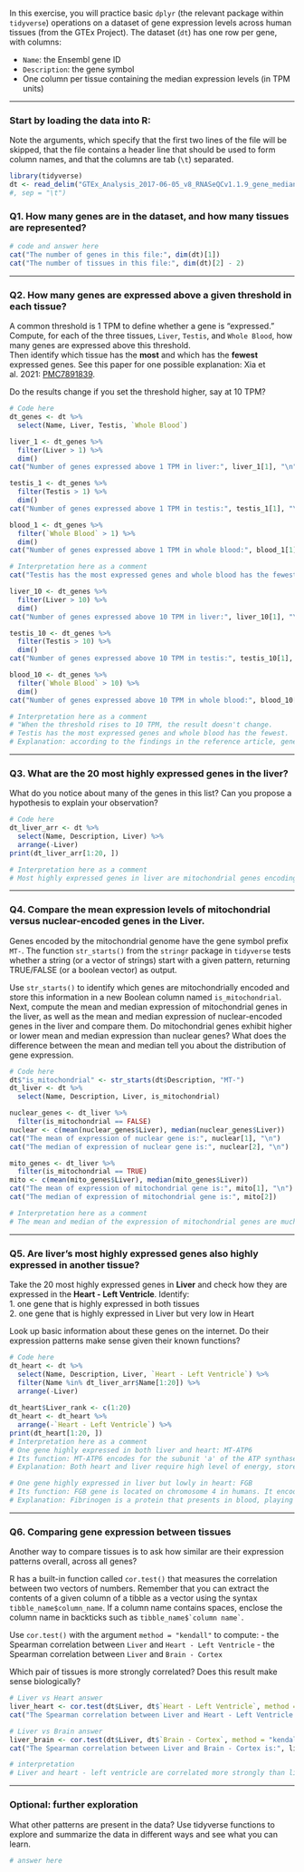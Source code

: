 In this exercise, you will practice basic `dplyr` (the relevant package within `tidyverse`) operations on a dataset of gene expression levels across human tissues (from the GTEx Project). The dataset (`dt`) has one row per gene, with columns:

-   `Name`: the Ensembl gene ID\
-   `Description`: the gene symbol
-   One column per tissue containing the median expression levels (in TPM units)

------------------------------------------------------------------------

### Start by loading the data into R:

Note the arguments, which specify that the first two lines of the file will be skipped, that the file contains a header line that should be used to form column names, and that the columns are tab (`\t`) separated.

```r
library(tidyverse)
dt <- read_delim("GTEx_Analysis_2017-06-05_v8_RNASeQCv1.1.9_gene_median_tpm.gct.gz", skip = 2, col_names = TRUE)
#, sep = "\t")
```

### Q1. How many genes are in the dataset, and how many tissues are represented?

```r
# code and answer here
cat("The number of genes in this file:", dim(dt)[1])
cat("The number of tissues in this file:", dim(dt)[2] - 2)
```

------------------------------------------------------------------------

### Q2. How many genes are expressed above a given threshold in each tissue?

A common threshold is 1 TPM to define whether a gene is "expressed."\
Compute, for each of the three tissues, `Liver`, `Testis`, and `Whole Blood`, how many genes are expressed above this threshold.\
Then identify which tissue has the **most** and which has the **fewest** expressed genes. See this paper for one possible explanation: Xia et al. 2021: [PMC7891839](https://pmc.ncbi.nlm.nih.gov/articles/PMC7891839/).

Do the results change if you set the threshold higher, say at 10 TPM?

```r
# Code here
dt_genes <- dt %>%
  select(Name, Liver, Testis, `Whole Blood`)

liver_1 <- dt_genes %>% 
  filter(Liver > 1) %>% 
  dim()
cat("Number of genes expressed above 1 TPM in liver:", liver_1[1], "\n")

testis_1 <- dt_genes %>% 
  filter(Testis > 1) %>% 
  dim()
cat("Number of genes expressed above 1 TPM in testis:", testis_1[1], "\n")

blood_1 <- dt_genes %>% 
  filter(`Whole Blood` > 1) %>% 
  dim()
cat("Number of genes expressed above 1 TPM in whole blood:", blood_1[1], "\n")

# Interpretation here as a comment
cat("Testis has the most expressed genes and whole blood has the fewest.\n\n")

liver_10 <- dt_genes %>% 
  filter(Liver > 10) %>% 
  dim()
cat("Number of genes expressed above 10 TPM in liver:", liver_10[1], "\n")

testis_10 <- dt_genes %>% 
  filter(Testis > 10) %>% 
  dim()
cat("Number of genes expressed above 10 TPM in testis:", testis_10[1], "\n")

blood_10 <- dt_genes %>% 
  filter(`Whole Blood` > 10) %>% 
  dim()
cat("Number of genes expressed above 10 TPM in whole blood:", blood_10[1], "\n")

# Interpretation here as a comment
# "When the threshold rises to 10 TPM, the result doesn't change.
# Testis has the most expressed genes and whole blood has the fewest.
# Explanation: according to the findings in the reference article, genes in testis undergo widespread-transcription for transcription-coupled repair (TCR). This contributes to reduce the mutation rate in DNA during spermatogenesis.

```

------------------------------------------------------------------------

### Q3. What are the 20 most highly expressed genes in the liver?

What do you notice about many of the genes in this list? Can you propose a hypothesis to explain your observation?

```r
# Code here
dt_liver_arr <- dt %>% 
  select(Name, Description, Liver) %>% 
  arrange(-Liver)
print(dt_liver_arr[1:20, ])

# Interpretation here as a comment
# Most highly expressed genes in liver are mitochondrial genes encoding proteins involved in aerobic respiration, like electron transport chain. Liver is an important metabolism organ in human body, carrying out heavy duties on oxidizing carbohydrate to generate energy and heat. Mitochondria are the main sites for aerobic respiration, thus explains why mitochondria genes are highly expressed in liver.
```

------------------------------------------------------------------------

### Q4. Compare the mean expression levels of mitochondrial versus nuclear-encoded genes in the Liver.

Genes encoded by the mitochondrial genome have the gene symbol prefix `MT-`. The function `str_starts()` from the `stringr` package in `tidyverse` tests whether a string (or a vector of strings) start with a given pattern, returning TRUE/FALSE (or a boolean vector) as output.

Use `str_starts()` to identify which genes are mitochondrially encoded and store this information in a new Boolean column named `is_mitochondrial`. Next, compute the mean and median expression of mitochondrial genes in the liver, as well as the mean and median expression of nuclear-encoded genes in the liver and compare them. Do mitochondrial genes exhibit higher or lower mean and median expression than nuclear genes? What does the difference between the mean and median tell you about the distribution of gene expression.

```r
# Code here
dt$"is_mitochondrial" <- str_starts(dt$Description, "MT-")
dt_liver <- dt %>% 
  select(Name, Description, Liver, is_mitochondrial)

nuclear_genes <- dt_liver %>% 
  filter(is_mitochondrial == FALSE)
nuclear <- c(mean(nuclear_genes$Liver), median(nuclear_genes$Liver))
cat("The mean of expression of nuclear gene is:", nuclear[1], "\n")
cat("The median of expression of nuclear gene is:", nuclear[2], "\n")

mito_genes <- dt_liver %>% 
  filter(is_mitochondrial == TRUE)
mito <- c(mean(mito_genes$Liver), median(mito_genes$Liver))
cat("The mean of expression of mitochondrial gene is:", mito[1], "\n")
cat("The median of expression of mitochondrial gene is:", mito[2])

# Interpretation here as a comment
# The mean and median of the expression of mitochondrial genes are much higher than nuclear genes. This shows that overall, expression levels of mitochondrial genes are higher than nuclear genes. 
```

------------------------------------------------------------------------

### Q5. Are liver’s most highly expressed genes also highly expressed in another tissue?

Take the 20 most highly expressed genes in **Liver** and check how they are expressed in the **Heart - Left Ventricle**. Identify:\
1. one gene that is highly expressed in both tissues\
2. one gene that is highly expressed in Liver but very low in Heart

Look up basic information about these genes on the internet. Do their expression patterns make sense given their known functions?

```r
# Code here
dt_heart <- dt %>%
  select(Name, Description, Liver, `Heart - Left Ventricle`) %>% 
  filter(Name %in% dt_liver_arr$Name[1:20]) %>% 
  arrange(-Liver)
  
dt_heart$Liver_rank <- c(1:20)
dt_heart <- dt_heart %>% 
  arrange(-`Heart - Left Ventricle`) %>% 
print(dt_heart[1:20, ])
# Interpretation here as a comment
# One gene highly expressed in both liver and heart: MT-ATP6
# Its function: MT-ATP6 encodes for the subunit 'a' of the ATP synthase complex in mitochondria, which is a key part in electron transport chain. 
# Explanation: Both heart and liver require high level of energy, stored in ATP, to operate normally. ATP synthase generates ATP in electron transport chain, thus MT-ATP6 is highly expressed both in liver and heart. 

# One gene highly expressed in liver but lowly in heart: FGB
# Its function: FGB gene is located on chromosome 4 in humans. It encodes the fibrinogen beta chain protein, which is a key component of fibrinogen.
# Explanation: Fibrinogen is a protein that presents in blood, playing a crucial role in blood clotting. It is produced by hepatocytes in the liver, and later secreted into blood. As liver is the primary production site for fibrinogen, it makes sense that FGB is highly expressed in liver but lowly in heart.
```

------------------------------------------------------------------------

### Q6. Comparing gene expression between tissues

Another way to compare tissues is to ask how similar are their expression patterns overall, across all genes?

R has a built-in function called `cor.test()` that measures the correlation between two vectors of numbers. Remember that you can extract the contents of a given column of a tibble as a vector using the syntax `tibble_name$column_name`. If a column name contains spaces, enclose the column name in backticks such as `` tibble_name$`column name` ``.

Use `cor.test()` with the argument `method = "kendall"` to compute: - the Spearman correlation between `Liver` and `Heart - Left Ventricle` - the Spearman correlation between `Liver` and `Brain - Cortex`

Which pair of tissues is more strongly correlated? Does this result make sense biologically?

```r
# Liver vs Heart answer
liver_heart <- cor.test(dt$Liver, dt$`Heart - Left Ventricle`, method = "kendall")
cat("The Spearman correlation between Liver and Heart - Left Ventricle is:", liver_heart$estimate, "\n")

# Liver vs Brain answer
liver_brain <- cor.test(dt$Liver, dt$`Brain - Cortex`, method = "kendall")
cat("The Spearman correlation between Liver and Brain - Cortex is:", liver_brain$estimate)

# interpretation
# Liver and heart - left ventricle are correlated more strongly than liver and brain - cortex, because the former pair's Spearman correlation is larger than the later. The makes sense since liver is a metabolic and synthetic organ, and heart is a restless muscle. They both require huge amounts of energy to function normally, so they both must highly express genes involved in nutrient transportation and cellular respiration. However, compared to liver and heart, brain, as a cluster of neurons, must highly express genes involved in neural signal transduction, like neurotransmitter production and vesicular transport, besides energy production. These differences in genes expressed result in a lower correlation. 
```

------------------------------------------------------------------------

### Optional: further exploration

What other patterns are present in the data? Use tidyverse functions to explore and summarize the data in different ways and see what you can learn.

```r
# answer here
```
